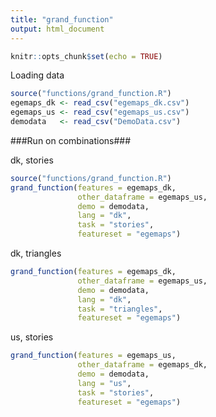 ```yaml
---
title: "grand_function"
output: html_document
---
```


```r
knitr::opts_chunk$set(echo = TRUE)
```

Loading data
```r
source("functions/grand_function.R")
egemaps_dk <- read_csv("egemaps_dk.csv")
egemaps_us <- read_csv("egemaps_us.csv")
demodata   <- read_csv("DemoData.csv")
```

###Run on combinations###

dk, stories 
```r
source("functions/grand_function.R")
grand_function(features = egemaps_dk, 
               other_dataframe = egemaps_us, 
               demo = demodata, 
               lang = "dk", 
               task = "stories", 
               featureset = "egemaps")

```

dk, triangles
```r
grand_function(features = egemaps_dk, 
               other_dataframe = egemaps_us, 
               demo = demodata, 
               lang = "dk", 
               task = "triangles", 
               featureset = "egemaps")
```

us, stories
```r
grand_function(features = egemaps_us, 
               other_dataframe = egemaps_dk, 
               demo = demodata, 
               lang = "us", 
               task = "stories", 
               featureset = "egemaps")
```


